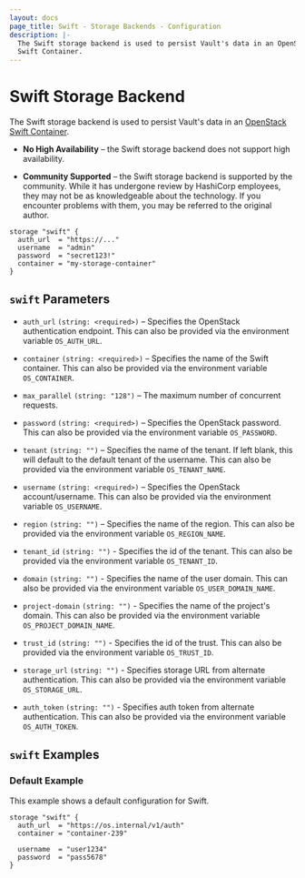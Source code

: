 ```yaml
---
layout: docs
page_title: Swift - Storage Backends - Configuration
description: |-
  The Swift storage backend is used to persist Vault's data in an OpenStack
  Swift Container.
---
```


# Swift Storage Backend

The Swift storage backend is used to persist Vault's data in an
[OpenStack Swift Container][swift].

- **No High Availability** – the Swift storage backend does not support high
  availability.

- **Community Supported** – the Swift storage backend is supported by the
  community. While it has undergone review by HashiCorp employees, they may not
  be as knowledgeable about the technology. If you encounter problems with them,
  you may be referred to the original author.

```hcl
storage "swift" {
  auth_url  = "https://..."
  username  = "admin"
  password  = "secret123!"
  container = "my-storage-container"
}
```

## `swift` Parameters

- `auth_url` `(string: <required>)` – Specifies the OpenStack authentication
  endpoint. This can also be provided via the environment variable `OS_AUTH_URL`.

- `container` `(string: <required>)` – Specifies the name of the Swift
  container. This can also be provided via the environment variable
  `OS_CONTAINER`.

- `max_parallel` `(string: "128")` – The maximum number of concurrent requests.

- `password` `(string: <required>)` – Specifies the OpenStack password. This can
  also be provided via the environment variable `OS_PASSWORD`.

- `tenant` `(string: "")` – Specifies the name of the tenant. If left blank,
  this will default to the default tenant of the username. This can also be
  provided via the environment variable `OS_TENANT_NAME`.

- `username` `(string: <required>)` – Specifies the OpenStack account/username.
  This can also be provided via the environment variable `OS_USERNAME`.

- `region` `(string: "")` – Specifies the name of the region. This can also be provided via the environment variable `OS_REGION_NAME`.

- `tenant_id` `(string: "")` - Specifies the id of the tenant. This can also be provided via the environment variable `OS_TENANT_ID`.

- `domain` `(string: "")` - Specifies the name of the user domain. This can also be provided via the environment variable `OS_USER_DOMAIN_NAME`.

- `project-domain` `(string: "")` - Specifies the name of the project's domain. This can also be provided via the environment variable `OS_PROJECT_DOMAIN_NAME`.

- `trust_id` `(string: "")` - Specifies the id of the trust. This can also be provided via the environment variable `OS_TRUST_ID`.

- `storage_url` `(string: "")` - Specifies storage URL from alternate authentication. This can also be provided via the environment variable `OS_STORAGE_URL`.

- `auth_token` `(string: "")` - Specifies auth token from alternate authentication. This can also be provided via the environment variable `OS_AUTH_TOKEN`.

## `swift` Examples

### Default Example

This example shows a default configuration for Swift.

```hcl
storage "swift" {
  auth_url  = "https://os.internal/v1/auth"
  container = "container-239"

  username  = "user1234"
  password  = "pass5678"
}
```

[swift]: http://docs.openstack.org/developer/swift/
